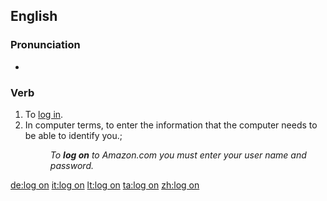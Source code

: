 {{also|logon}}
==English==

===Pronunciation===
*{{audio|en-uk-logon.ogg|Audio (UK)}}

===Verb===
{{en-verb|logs on|logging on|logged on|logged on}}

# To [[log in]].
# In computer terms, to enter the information that the computer needs to be able to identify you.; {{non-gloss definition|1=construed with {{term|to|lang=en}}.}}
#: ''To '''log on''' to Amazon.com you must enter your user name and password.''

[[de:log on]]
[[it:log on]]
[[lt:log on]]
[[ta:log on]]
[[zh:log on]]